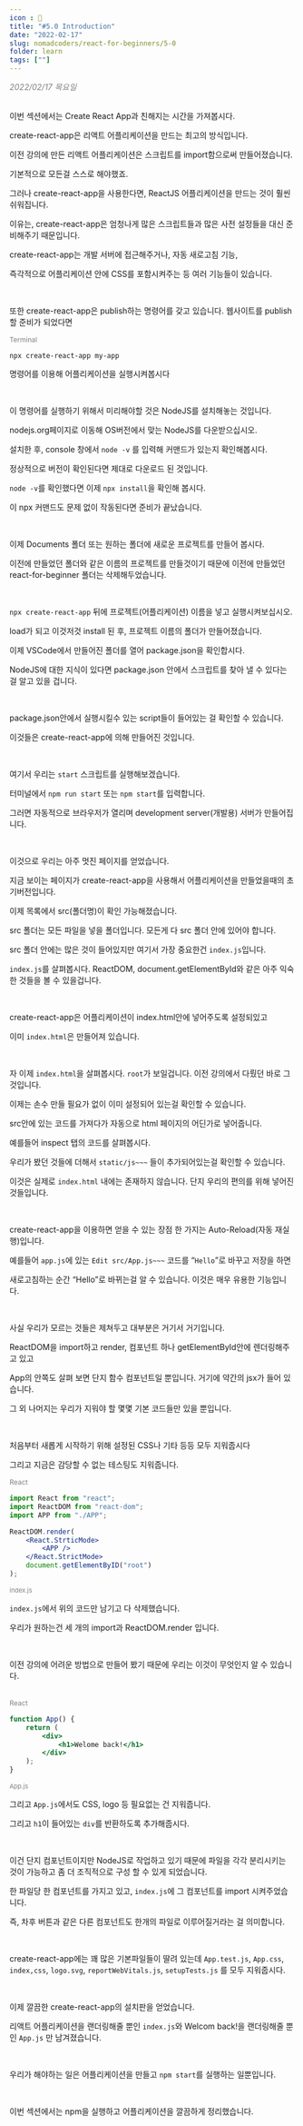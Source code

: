```yaml
---
icon : 📘
title: "#5.0 Introduction"
date: "2022-02-17"
slug: nomadcoders/react-for-beginners/5-0
folder: learn
tags: [""]
---
```


<div style="color:gray; font-style:italic;">2022/02/17 목요일</div>

<br />

이번 섹션에서는 Create React App과 친해지는 시간을 가져봅시다.

create-react-app은 리액트 어플리케이션을 만드는 최고의 방식입니다.

이전 강의에 만든 리액트 어플리케이션은 스크립트를 import함으로써 만들어졌습니다.

기본적으로 모든걸 스스로 해야했죠.

그러나 create-react-app을 사용한다면, ReactJS 어플리케이션을 만드는 것이 훨씬 쉬워집니다.

이유는, create-react-app은 엄청나게 많은 스크립트들과 많은 사전 설정들을 대신 준비해주기 때문입니다.

create-react-app는 개발 서버에 접근해주거나, 자동 새로고침 기능,

즉각적으로 어플리케이션 안에 CSS를 포함시켜주는 등 여러 기능들이 있습니다.

<br />

또한 create-react-app은 publish하는 명령어를 갖고 있습니다. 웹사이트를 publish할 준비가 되었다면

<div style="color:gray; font-size:12px;">Terminal</div>

```
npx create-react-app my-app
```

명령어를 이용해 어플리케이션을 실행시켜봅시다

<br />

이 명령어를 실행하기 위해서 미리해야할 것은 NodeJS를 설치해놓는 것입니다.

nodejs.org페이지로 이동해 OS버전에서 맞는 NodeJS를 다운받으십시오.

설치한 후, console 창에서 `node -v` 를 입력해 커맨드가 있는지 확인해봅시다.

정상적으로 버전이 확인된다면 제대로 다운로드 된 것입니다.

`node -v`를 확인했다면 이제 `npx install`을 확인해 봅시다.

이 npx 커맨드도 문제 없이 작동된다면 준비가 끝났습니다.

<br />

이제 Documents 폴더 또는 원하는 폴더에 새로운 프로젝트를 만들어 봅시다.

이전에 만들었던 폴더와 같은 이름의 프로젝트를 만들것이기 때문에 이전에 만들었던 react-for-beginner 폴더는 삭제해두었습니다.

<br />

`npx create-react-app` 뒤에 프로젝트(어플리케이션) 이름을 넣고 실행시켜보십시오.

load가 되고 이것저것 install 된 후, 프로젝트 이름의 폴더가 만들어졌습니다.

이제 VSCode에서 만들어진 폴더를 열어 package.json을 확인합시다.

NodeJS에 대한 지식이 있다면 package.json 안에서 스크립트를 찾아 낼 수 있다는 걸 알고 있을 겁니다.

<br />

package.json안에서 실행시킬수 있는 script들이 들어있는 걸 확인할 수 있습니다.

이것들은 create-react-app에 의해 만들어진 것입니다.

<br />

여기서 우리는 `start` 스크립트를 실행해보겠습니다.

터미널에서 `npm run start` 또는 `npm start`를 입력합니다.

그러면 자동적으로 브라우저가 열리며 development server(개발용) 서버가 만들어집니다.

<br />

이것으로 우리는 아주 멋진 페이지를 얻었습니다.

지금 보이는 페이지가 create-react-app을 사용해서 어플리케이션을 만들었을때의 초기버전입니다.

이제 목록에서 src(폴더명)이 확인 가능해졌습니다.

src 폴더는 모든 파일을 넣을 폴더입니다. 모든게 다 src 폴더 안에 있어야 합니다.

src 폴더 안에는 많은 것이 들어있지만 여기서 가장 중요한건 `index.js`입니다.

`index.js`를 살펴봅시다. ReactDOM, document.getElementById와 같은 아주 익숙한 것들을 볼 수 있을겁니다.

<br />

create-react-app은 어플리케이션이 index.html안에 넣어주도록 설정되있고

이미 `index.html`은 만들어져 있습니다.

<br />

자 이제 `index.html`을 살펴봅시다. `root`가 보일겁니다. 이전 강의에서 다뤘던 바로 그것입니다.

이제는 손수 만들 필요가 없이 이미 설정되어 있는걸 확인할 수 있습니다.

src안에 있는 코드를 가져다가 자동으로 html 페이지의 어딘가로 넣어줍니다.

예를들어 inspect 탭의 코드를 살펴봅시다.

우리가 봤던 것들에 더해서 `static/js~~~` 들이 추가되어있는걸 확인할 수 있습니다.

이것은 실제로 `index.html` 내에는 존재하지 않습니다. 단지 우리의 편의를 위해 넣어진것들입니다.

<br />

 create-react-app을 이용하면 얻을 수 있는 장점 한 가지는 Auto-Reload(자동 재실행)입니다.

예를들어 `app.js`에 있는 `Edit src/App.js~~~` 코드를 “`Hello`”로 바꾸고 저장을 하면 

새로고침하는 순간 “Hello”로 바뀌는걸 알 수 있습니다. 이것은 매우 유용한 기능입니다. 

<br />

사실 우리가 모르는 것들은 제쳐두고 대부분은 거기서 거기입니다.

ReactDOM을 import하고 render, 컴포넌트 하나 getElementById안에 렌더링해주고 있고

App의 안쪽도 살펴 보면 단지 함수 컴포넌트일 뿐입니다. 거기에 약간의 jsx가 들어 있습니다.

그 외 나머지는 우리가 지워야 할 몇몇 기본 코드들만 있을 뿐입니다.

<br />

처음부터 새롭게 시작하기 위해 설정된 CSS나 기타 등등 모두 지워줍시다

그리고 지금은 감당할 수 없는 테스팅도 지워줍니다.

<div style="color:gray; font-size:12px;">React</div>

```jsx
import React from "react";
import ReactDOM from "react-dom";
import APP from "./APP";

ReactDOM.render(
	<React.StrticMode>
		<APP />
	</React.StrictMode>
	document.getElementByID("root")
);
```

<div style="color:gray; font-size:11px;">index.js</div> 

`index.js`에서 위의 코드만 남기고 다 삭제했습니다.

우리가 원하는건 세 개의 import과 ReactDOM.render 입니다.

<br />

이전 강의에 어려운 방법으로 만들어 봤기 때문에 우리는 이것이 무엇인지 알 수 있습니다.

<br />

<div style="color:gray; font-size:12px;">React</div>

```jsx
function App() {
	return (
		<div>
			<h1>Welome back!</h1>
		</div>
	);
}
```

<div style="color:gray; font-size:11px;">App.js</div> 

그리고 `App.js`에서도 CSS, logo 등 필요없는 건 지워줍니다.

그리고 `h1`이 들어있는 `div`를 반환하도록 추가해줍시다.

<br />

이건 단지 컴포넌트이지만 NodeJS로 작업하고 있기 때문에 파일을 각각 분리시키는 것이 가능하고 좀 더 조직적으로 구성 할 수 있게 되었습니다.

한 파일당 한 컴포넌트를 가지고 있고, `index.js`에 그 컴포넌트를 import 시켜주었습니다.

즉, 차후 버튼과 같은 다른 컴포넌트도 한개의 파일로 이루어질거라는 걸 의미합니다.

<br />

 create-react-app에는 꽤 많은 기본파일들이 딸려 있는데 `App.test.js`, `App.css`, `index,css`, `logo.svg`, `reportWebVitals.js`, `setupTests.js` 를 모두 지워줍시다.
 
<br />

이제 깔끔한 create-react-app의 설치판을 얻었습니다.

리액트 어플리케이션을 랜더링해줄 뿐인 `index.js`와  Welcom back!을 랜더링해줄 뿐인 `App.js` 만 남겨졌습니다.

<br />

우리가 해야하는 일은 어플리케이션을 만들고 `npm start`를 실행하는 일뿐입니다.

<br />

이번 섹션에서는 npm을 실행하고 어플리케이션을 깔끔하게 정리했습니다.

